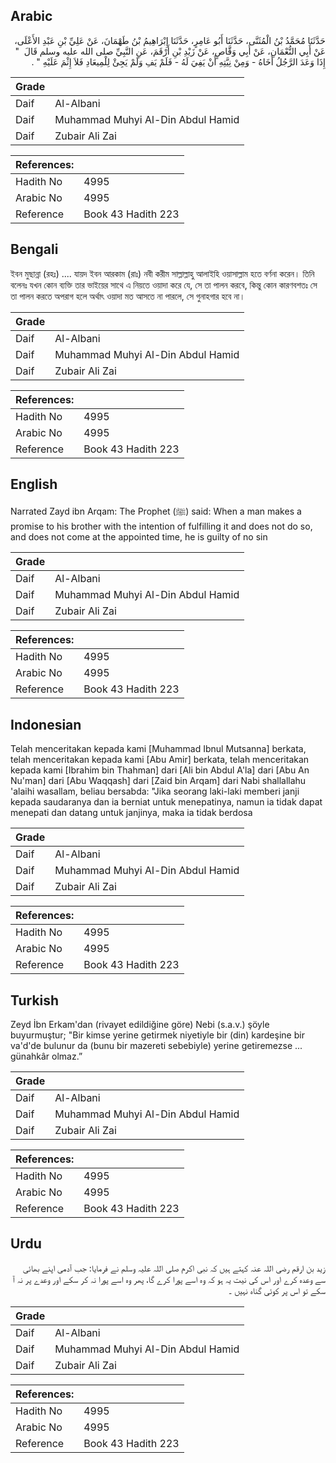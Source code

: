 ## Arabic


<div dir="rtl" lang="ar" style={{fontSize:'larger',backgroundColor:'#f8f9fa',padding:20}}>
حَدَّثَنَا مُحَمَّدُ بْنُ الْمُثَنَّى، حَدَّثَنَا أَبُو عَامِرٍ، حَدَّثَنَا إِبْرَاهِيمُ بْنُ طَهْمَانَ، عَنْ عَلِيِّ بْنِ عَبْدِ الأَعْلَى، عَنْ أَبِي النُّعْمَانِ، عَنْ أَبِي وَقَّاصٍ، عَنْ زَيْدِ بْنِ أَرْقَمَ، عَنِ النَّبِيِّ صلى الله عليه وسلم قَالَ ‏ "‏ إِذَا وَعَدَ الرَّجُلُ أَخَاهُ - وَمِنْ نِيَّتِهِ أَنْ يَفِيَ لَهُ - فَلَمْ يَفِ وَلَمْ يَجِئْ لِلْمِيعَادِ فَلاَ إِثْمَ عَلَيْهِ ‏"‏ ‏.‏
</div>
<div style={{backgroundColor:'#f8f9fa',padding:20, marginBottom: 10}}><table> <thead> <tr> <th>Grade</th> <th></th> </tr> </thead> <tbody> <tr><td>Daif</td><td>Al-Albani</td></tr><tr><td>Daif</td><td>Muhammad Muhyi Al-Din Abdul Hamid</td></tr><tr><td>Daif</td><td>Zubair Ali Zai</td></tr></tbody></table><table> <thead> <tr> <th>References:</th> <th></th> </tr> </thead> <tbody><tr><td>Hadith No</td><td>4995</td></tr><tr><td>Arabic No</td><td>4995</td></tr><tr><td>Reference</td><td>Book 43 Hadith 223</td></tr></tbody></table></div>

## Bengali


<div dir="ltr" lang="bn" style={{fontSize:'larger',backgroundColor:'#f8f9fa',padding:20}}>
ইবন মুছান্না (রহঃ) .... যায়দ ইবন আরকাম (রাঃ) নবী করীম সাল্লাল্লাহু আলাইহি ওয়াসাল্লাম হতে বর্ণনা করেন। তিনি বলেনঃ যখন কোন ব্যক্তি তার ভাইয়ের সাথে এ নিয়তে ওয়াদা করে যে, সে তা পালন করবে, কিন্তু কোন কারণবশতঃ সে তা পালন করতে অপরাগ হলে অর্থাৎ ওয়াদা মত আসতে না পারলে, সে গুনাহগার হবে না।
</div>
<div style={{backgroundColor:'#f8f9fa',padding:20, marginBottom: 10}}><table> <thead> <tr> <th>Grade</th> <th></th> </tr> </thead> <tbody> <tr><td>Daif</td><td>Al-Albani</td></tr><tr><td>Daif</td><td>Muhammad Muhyi Al-Din Abdul Hamid</td></tr><tr><td>Daif</td><td>Zubair Ali Zai</td></tr></tbody></table><table> <thead> <tr> <th>References:</th> <th></th> </tr> </thead> <tbody><tr><td>Hadith No</td><td>4995</td></tr><tr><td>Arabic No</td><td>4995</td></tr><tr><td>Reference</td><td>Book 43 Hadith 223</td></tr></tbody></table></div>

## English


<div dir="ltr" lang="en" style={{fontSize:'larger',backgroundColor:'#f8f9fa',padding:20}}>
Narrated Zayd ibn Arqam: The Prophet (ﷺ) said: When a man makes a promise to his brother with the intention of fulfilling it and does not do so, and does not come at the appointed time, he is guilty of no sin
</div>
<div style={{backgroundColor:'#f8f9fa',padding:20, marginBottom: 10}}><table> <thead> <tr> <th>Grade</th> <th></th> </tr> </thead> <tbody> <tr><td>Daif</td><td>Al-Albani</td></tr><tr><td>Daif</td><td>Muhammad Muhyi Al-Din Abdul Hamid</td></tr><tr><td>Daif</td><td>Zubair Ali Zai</td></tr></tbody></table><table> <thead> <tr> <th>References:</th> <th></th> </tr> </thead> <tbody><tr><td>Hadith No</td><td>4995</td></tr><tr><td>Arabic No</td><td>4995</td></tr><tr><td>Reference</td><td>Book 43 Hadith 223</td></tr></tbody></table></div>

## Indonesian


<div dir="ltr" lang="id" style={{fontSize:'larger',backgroundColor:'#f8f9fa',padding:20}}>
Telah menceritakan kepada kami [Muhammad Ibnul Mutsanna] berkata, telah menceritakan kepada kami [Abu Amir] berkata, telah menceritakan kepada kami [Ibrahim bin Thahman] dari [Ali bin Abdul A'la] dari [Abu An Nu'man] dari [Abu Waqqash] dari [Zaid bin Arqam] dari Nabi shallallahu 'alaihi wasallam, beliau bersabda: "Jika seorang laki-laki memberi janji kepada saudaranya dan ia berniat untuk menepatinya, namun ia tidak dapat menepati dan datang untuk janjinya, maka ia tidak berdosa
</div>
<div style={{backgroundColor:'#f8f9fa',padding:20, marginBottom: 10}}><table> <thead> <tr> <th>Grade</th> <th></th> </tr> </thead> <tbody> <tr><td>Daif</td><td>Al-Albani</td></tr><tr><td>Daif</td><td>Muhammad Muhyi Al-Din Abdul Hamid</td></tr><tr><td>Daif</td><td>Zubair Ali Zai</td></tr></tbody></table><table> <thead> <tr> <th>References:</th> <th></th> </tr> </thead> <tbody><tr><td>Hadith No</td><td>4995</td></tr><tr><td>Arabic No</td><td>4995</td></tr><tr><td>Reference</td><td>Book 43 Hadith 223</td></tr></tbody></table></div>

## Turkish


<div dir="ltr" lang="tr" style={{fontSize:'larger',backgroundColor:'#f8f9fa',padding:20}}>
Zeyd İbn Erkam'dan (rivayet edildiğine göre) Nebi (s.a.v.) şöyle buyurmuştur; "Bir kimse yerine getirmek niyetiyle bir (din) kardeşine bir va'd'de bulunur da (bunu bir mazereti sebebiyle) yerine getiremezse ... günahkâr olmaz.”
</div>
<div style={{backgroundColor:'#f8f9fa',padding:20, marginBottom: 10}}><table> <thead> <tr> <th>Grade</th> <th></th> </tr> </thead> <tbody> <tr><td>Daif</td><td>Al-Albani</td></tr><tr><td>Daif</td><td>Muhammad Muhyi Al-Din Abdul Hamid</td></tr><tr><td>Daif</td><td>Zubair Ali Zai</td></tr></tbody></table><table> <thead> <tr> <th>References:</th> <th></th> </tr> </thead> <tbody><tr><td>Hadith No</td><td>4995</td></tr><tr><td>Arabic No</td><td>4995</td></tr><tr><td>Reference</td><td>Book 43 Hadith 223</td></tr></tbody></table></div>

## Urdu


<div dir="rtl" lang="ur" style={{fontSize:'larger',backgroundColor:'#f8f9fa',padding:20}}>
زید بن ارقم رضی اللہ عنہ کہتے ہیں کہ نبی اکرم صلی اللہ علیہ وسلم نے فرمایا: جب آدمی اپنے بھائی سے وعدہ کرے اور اس کی نیت یہ ہو کہ وہ اسے پورا کرے گا، پھر وہ اسے پورا نہ کر سکے اور وعدے پر نہ آ سکے تو اس پر کوئی گناہ نہیں ۔
</div>
<div style={{backgroundColor:'#f8f9fa',padding:20, marginBottom: 10}}><table> <thead> <tr> <th>Grade</th> <th></th> </tr> </thead> <tbody> <tr><td>Daif</td><td>Al-Albani</td></tr><tr><td>Daif</td><td>Muhammad Muhyi Al-Din Abdul Hamid</td></tr><tr><td>Daif</td><td>Zubair Ali Zai</td></tr></tbody></table><table> <thead> <tr> <th>References:</th> <th></th> </tr> </thead> <tbody><tr><td>Hadith No</td><td>4995</td></tr><tr><td>Arabic No</td><td>4995</td></tr><tr><td>Reference</td><td>Book 43 Hadith 223</td></tr></tbody></table></div>